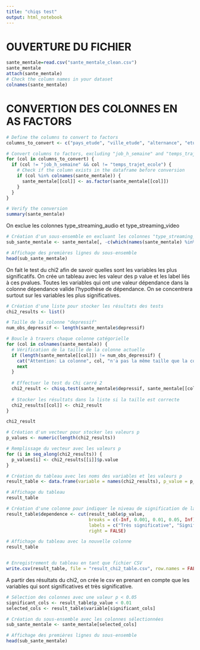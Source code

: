 ```yaml
---
title: "chiqs test"
output: html_notebook
---
```


# OUVERTURE DU FICHIER

```r
sante_mentale=read.csv("sante_mentale_clean.csv")
sante_mentale
attach(sante_mentale)
# Check the column names in your dataset
colnames(sante_mentale)
```
# CONVERTION DES COLONNES EN AS FACTORS

```r
# Define the columns to convert to factors
columns_to_convert <- c("pays_etude", "ville_etude", "alternance", "etudiant_etranger", "foyer", "ville_foyer", "celibataire", "vie_associative", "sport", "streaming_video", "type_streaming_video", "streaming_audio", "type_streaming_audio", "mange_a_ta_faim", "livraison_nourriture", "alimentation_équilibrée", "fume", "alcool", "passion", "vie_sociale", "vie_sociale_periode_controle", "domaine_etude", "parents_divorcés", "Conflits.Familiaux", "Travail_domicile", "tiers_temps", "situation_financière", "signe_astrologique", "niveau_etude", "difficultées_scolaires", "anxiété", "moyen_financier_suivi_psycho", "suivi_psycho", "diagnostic_episode_depressif", "depressif", "suivi_medicale_depressif", "pathologie", "suivi_pathologie", "sante_mentale_stable", "moyenne_ecole")

# Convert columns to factors, excluding "job_h_semaine" and "temps_trajet_ecole"
for (col in columns_to_convert) {
  if (col != "job_h_semaine" && col != "temps_trajet_ecole") {
    # Check if the column exists in the dataframe before conversion
    if (col %in% colnames(sante_mentale)) {
      sante_mentale[[col]] <- as.factor(sante_mentale[[col]])
    }
  }
}

# Verify the conversion
summary(sante_mentale)

```


On exclue les colonnes type_streaming_audio et type_streaming_video

```r

# Création d'un sous-ensemble en excluant les colonnes "type_streaming_audio" et "type_streaming_video"
sub_sante_mentale <- sante_mentale[, -c(which(names(sante_mentale) %in% c("type_streaming_audio", "type_streaming_video")))]

# Affichage des premières lignes du sous-ensemble
head(sub_sante_mentale)

```



On fait le test du chi2 afin de savoir quelles sont les variables les plus significatifs. On crée un tableau avec les valeur des p value et les label liés à ces pvalues. Toutes les variables qui ont une valeur dépendance dans la colonne dépendance valide l'hypothèse de dépendance. On se concentrera surtout sur les variables les plus significatives.
```r
# Création d'une liste pour stocker les résultats des tests
chi2_results <- list()

# Taille de la colonne "depressif"
num_obs_depressif <- length(sante_mentale$depressif)

# Boucle à travers chaque colonne catégorielle
for (col in colnames(sante_mentale)) {
  # Vérification de la taille de la colonne actuelle
  if (length(sante_mentale[[col]]) != num_obs_depressif) {
    cat("Attention: La colonne", col, "n'a pas la même taille que la colonne 'depressif'.\n")
    next
  }
  
  # Effectuer le test du Chi carré 2
  chi2_result <- chisq.test(sante_mentale$depressif, sante_mentale[[col]])
  
  # Stocker les résultats dans la liste si la taille est correcte
  chi2_results[[col]] <- chi2_result
}

chi2_result

# Création d'un vecteur pour stocker les valeurs p
p_values <- numeric(length(chi2_results))

# Remplissage du vecteur avec les valeurs p
for (i in seq_along(chi2_results)) {
  p_values[i] <- chi2_results[[i]]$p.value
}

# Création du tableau avec les noms des variables et les valeurs p
result_table <- data.frame(variable = names(chi2_results), p_value = p_values)

# Affichage du tableau
result_table

# Création d'une colonne pour indiquer le niveau de signification de la dépendance en fonction de la valeur p
result_table$dependence <- cut(result_table$p_value, 
                               breaks = c(-Inf, 0.001, 0.01, 0.05, Inf), 
                               labels = c("Très significative", "Significative", "Peu significative", ""),
                               right = FALSE)

# Affichage du tableau avec la nouvelle colonne
result_table


# Enregistrement du tableau en tant que fichier CSV
write.csv(result_table, file = "result_chi2_table.csv", row.names = FALSE)


```



A partir des résultats du chi2, on crée le csv en prenant en compte que les variables qui sont significatives et très significative.
```r
# Sélection des colonnes avec une valeur p < 0.05
significant_cols <- result_table$p_value < 0.01
selected_cols <- result_table$variable[significant_cols]

# Création du sous-ensemble avec les colonnes sélectionnées
sub_sante_mentale <- sante_mentale[selected_cols]

# Affichage des premières lignes du sous-ensemble
head(sub_sante_mentale)


```

